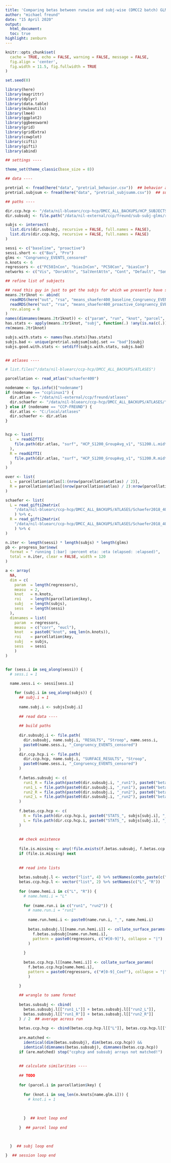 ```yaml
---
title: 'Comparing betas between runwise and subj-wise (DMCC2 batch) GLMs'
author: "michael freund"
date: "15 April 2020"
output:
  html_document:
  toc: true
highlight: zenburn
---
```

  
```r

knitr::opts_chunk$set(
  cache = TRUE, echo = FALSE, warning = FALSE, message = FALSE,
  fig.align = 'center',
  fig.width = 11.5, fig.fullwidth = TRUE
)

set.seed(0)

library(here)
library(magrittr)
library(dplyr)
library(data.table)
library(mikeutils)
library(lme4)
library(ggplot2)
library(ggbeeswarm)
library(grid)
library(gridExtra)
library(cowplot)
library(cifti)
library(gifti)
library(abind)

## settings ----

theme_set(theme_classic(base_size = 8))

## data ----

pretrial <- fread(here("data", "pretrial_behavior.csv"))  ## behavior and events
pretrial.subjsum <- fread(here("data", "pretrial_subjsumm.csv"))  ## summary of behavior and events / subj

## paths ----

dir.ccp.hcp <- "/data/nil-bluearc/ccp-hcp/DMCC_ALL_BACKUPS/HCP_SUBJECTS_BACKUPS/AFNI_ANALYSIS"
dir.subsubj <- file.path("/data/nil-external/ccp/freund/sub-subj-glms/runwise_old")

subjs <- intersect(
  list.dirs(dir.subsubj, recursive = FALSE, full.names = FALSE),
  list.dirs(dir.ccp.hcp, recursive = FALSE, full.names = FALSE)
)

sessi <- c("baseline", "proactive")
sessi.short <- c("Bas", "Pro")
glms <- "Congruency_EVENTS_censored"
n.knots <- 6
regressors <- c("PC50InCon", "biasInCon", "PC50Con", "biasCon")
networks <- c("Vis", "DorsAttn", "SalVentAttn", "Cont", "Default", "SomMot", "Limbic")

## refine list of subjects

## read this guy in just to get the subjs for which we presently have stats:
means.2tr1knot <- abind(
  readRDS(here("out", "rsa", "means_shaefer400_baseline_Congruency_EVENTS_censored.rds")),
  readRDS(here("out", "rsa", "means_shaefer400_proactive_Congruency_EVENTS_censored.rds")),
  rev.along = 0
)
names(dimnames(means.2tr1knot)) <- c("param", "run", "knot", "parcel", "subj", "session")
has.stats <- apply(means.2tr1knot, "subj", function(.) !any(is.na(c(.))))
rm(means.2tr1knot)

subjs.with.stats <- names(has.stats)[has.stats]
subjs.bad <- unique(pretrial.subjsum[subj.set == "bad"]$subj)
subjs.good.with.stats <- setdiff(subjs.with.stats, subjs.bad)


## atlases ----

# list.files("/data/nil-bluearc/ccp-hcp/DMCC_ALL_BACKUPS/ATLASES")

parcellation <- read_atlas("schaefer400")

nodename <- Sys.info()["nodename"]
if (nodename == "ccplinux1") {
  dir.atlas <- "/data/nil-external/ccp/freund/atlases"
  dir.schaefer <- "/data/nil-bluearc/ccp-hcp/DMCC_ALL_BACKUPS/ATLASES/"
} else if (nodename == "CCP-FREUND") {
  dir.atlas <- "C:/local/atlases"
  dir.schaefer <- dir.atlas
}


hcp <- list(
  L  = readGIfTI(
    file.path(dir.atlas, "surf", "HCP_S1200_GroupAvg_v1", "S1200.L.midthickness_MSMAll.32k_fs_LR.surf.gii")
  ),
  R = readGIfTI(
    file.path(dir.atlas, "surf", "HCP_S1200_GroupAvg_v1", "S1200.R.midthickness_MSMAll.32k_fs_LR.surf.gii")
  )
)

over <- list(
  L = parcellation$atlas[1:(nrow(parcellation$atlas) / 2)], 
  R = parcellation$atlas[(nrow(parcellation$atlas) / 2):nrow(parcellation$atlas)]
)

schaefer <- list(
  L = read_gifti2matrix(
    "/data/nil-bluearc/ccp-hcp/DMCC_ALL_BACKUPS/ATLASES/Schaefer2018_400Parcels_7Networks_order_L.label.gii"
    ) %>% c,
  R = read_gifti2matrix(
    "/data/nil-bluearc/ccp-hcp/DMCC_ALL_BACKUPS/ATLASES/Schaefer2018_400Parcels_7Networks_order_R.label.gii"
    ) %>% c
)

```


```r


n.iter <- length(sessi) * length(subjs) * length(glms)
pb <- progress_bar$new(
  format = " running [:bar] :percent eta: :eta (elapsed: :elapsed)",
  total = n.iter, clear = FALSE, width = 120
)

a <- array(
  NA,
  dim = c(
    param  = length(regressors),
    measu  = 2,
    knot   = n.knots,
    roi    = length(parcellation$key), 
    subj   = length(subjs),
    sess   = length(sessi)
  ),
  dimnames = list(
    param  = regressors,
    measu  = c("corr", "eucl"),
    knot   = paste0("knot", seq_len(n.knots)),
    roi    = parcellation$key, 
    subj   = subjs,
    sess   = sessi
    )
)


for (sess.i in seq_along(sessi)) {
  # sess.i = 1
  
  name.sess.i <- sessi[sess.i]

    for (subj.i in seq_along(subjs)) {
      ## subj.i = 1
      
      name.subj.i <- subjs[subj.i]
      
      ## read data ----
      
      ## build paths
      
      dir.subsubj.i <- file.path(
        dir.subsubj, name.subj.i, "RESULTS", "Stroop", name.sess.i, 
        paste0(name.sess.i, "_Congruency_EVENTS_censored")
      )
      dir.ccp.hcp.i <- file.path(
        dir.ccp.hcp, name.subj.i, "SURFACE_RESULTS", "Stroop", 
        paste0(name.sess.i, "_Congruency_EVENTS_censored")
      )
      
      f.betas.subsubj <- c(
        run1_R = file.path(paste0(dir.subsubj.i, "_run1"), paste0("betas_", subjs[subj.i], "_R.func.gii")),
        run1_L = file.path(paste0(dir.subsubj.i, "_run1"), paste0("betas_", subjs[subj.i], "_L.func.gii")),
        run2_R = file.path(paste0(dir.subsubj.i, "_run2"), paste0("betas_", subjs[subj.i], "_R.func.gii")),
        run2_L = file.path(paste0(dir.subsubj.i, "_run2"), paste0("betas_", subjs[subj.i], "_L.func.gii"))
      )
      
      f.betas.ccp.hcp <- c(
        R = file.path(dir.ccp.hcp.i, paste0("STATS_", subjs[subj.i], "_REML_R.func.gii")),
        L = file.path(dir.ccp.hcp.i, paste0("STATS_", subjs[subj.i], "_REML_L.func.gii"))
      )
      
      
      ## check existence
      
      file.is.missing <- any(!file.exists(f.betas.subsubj, f.betas.ccp.hcp))
      if (file.is.missing) next
      
      
      ## read into lists
      
      betas.subsubj.l <- vector("list", 4) %>% setNames(combo_paste(c("run1", "run2"), c("L", "R")))
      betas.ccp.hcp.l <- vector("list", 2) %>% setNames(c("L", "R"))
      
      for (name.hemi.i in c("L", "R")) {
        # name.hemi.i = "L"
        
        for (name.run.i in c("run1", "run2")) {
          # name.run.i = "run1"
          
          name.run.hemi.i <- paste0(name.run.i, "_", name.hemi.i)
          
          betas.subsubj.l[[name.run.hemi.i]] <- collate_surface_params(
            f.betas.subsubj[name.run.hemi.i], 
            pattern = paste0(regressors, c("#[0-9]"), collapse = "|")
          )
        
        }
        
        betas.ccp.hcp.l[[name.hemi.i]] <- collate_surface_params(
          f.betas.ccp.hcp[name.hemi.i], 
          pattern = paste0(regressors, c("#[0-9]_Coef"), collapse = "|")
          )
        
      }

      ## wrangle to same format
      
      betas.subsubj <- cbind(
        betas.subsubj.l[["run1_L"]] + betas.subsubj.l[["run2_L"]],
        betas.subsubj.l[["run1_R"]] + betas.subsubj.l[["run2_R"]]
      ) / 2  ## average across run
      
      betas.ccp.hcp <- cbind(betas.ccp.hcp.l[["L"]], betas.ccp.hcp.l[["R"]])
      
      are.matched <-
        identical(dim(betas.subsubj), dim(betas.ccp.hcp)) && 
        identical(dimnames(betas.subsubj), dimnames(betas.ccp.hcp))
      if (are.matched) stop("ccphcp and subsubj arrays not matched!")
      
      
      ## calculate similarities ----
      
      ## TODO
      
      for (parcel.i in parcellation$key) {
        
        for (knot.i in seq_len(n.knots[name.glm.i])) {
          # knot.i = 1
          
          
  
        }  ## knot loop end
          
      }  ## parcel loop end
        

        
  }  ## subj loop end

}  ## session loop end




```

